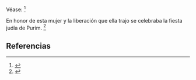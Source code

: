 Véase: <ref name="n0">{{lib|LU|150|3|1}}</ref> 

En honor de esta mujer y la liberación que ella trajo se celebraba la fiesta judía de Purim. <ref name="n1">{{lib|LU|123|3|5}}</ref> 

== Referencias ==

<references/>
